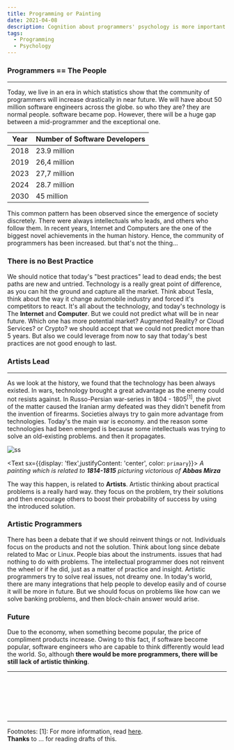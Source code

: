 ```yaml
---
title: Programming or Painting
date: 2021-04-08
description: Cognition about programmers' psychology is more important in our era. As this community grow and reach to it's highest point, it's interesting to study them.
tags:
  - Programming
  - Psychology
---
```


### Programmers == The People
---

Today, we live in an era in which statistics show that the community of programmers will increase drastically in near future. We will have about 50 million software engineers
across the globe. so who they are? they are normal people. software became pop. However, there will be a huge gap between a mid-programmer and the exceptional one.

| Year   |      Number of Software Developers       |
| ------ | ---------------------------------------- |
| 2018   |   23.9 million                           |
| 2019   |   26,4 million                           |
| 2023   |   27,7 million                           |
| 2024   |   28.7 million                           |
| 2030   |     45 million                           |


This common pattern has been observed since the emergence of society discretely. There were always intellectuals who leads, and others who follow them. In recent years,
Internet and Computers are the one of the biggest novel achievements in the human history. Hence, the community of programmers has been increased. but that's not the thing...

### There is no Best Practice
We should notice that today's "best practices" lead to dead ends; the best paths are new and untried. Technology is a really great point of difference, as you can
hit the ground and capture all the market. Think about Tesla, think about the way it change automobile industry and forced it's competitors to react. It's all about the
technology, and today's technology is The <b>Internet</b> and <b>Computer</b>. But we could not predict what will be in near future. Which one has more potential market?
Augmented Reality? or Cloud Services? or Crypto? we should accept that we could not predict more than 5 years. But also we could leverage from now to say that today's
best practices are not good enough to last.

### Artists Lead
---
As we look at the history, we found that the technology has been always existed. In wars, technology brought a great advantage as the enemy could not resists against.
In Russo-Persian war-series in 1804 - 1805<sup>[1]</sup>, the pivot of the matter caused the Iranian army defeated was they didn't benefit from the invention of firearms.
Societies always try to gain more advantage from technologies. Today's the main war is economy. and the reason some technologies had been emerged is
because some intellectuals was trying to solve an old-existing problems. and then it propagates.


![ss](./Battle_Between_Persians_and_Russians_-_State_Hermitage_Museum.jpeg)

<Text sx={{display: 'flex',justifyContent: 'center', color: `primary`}}><i> A painting which is related to <b>1814-1815</b> picturing victorious of <b>Abbas Mirza</b> </i></Text>

The way this happen, is related to <b>Artists</b>. Artistic thinking about practical problems is a really hard way. they focus on the problem, try their solutions and then
encourage others to boost their probability of success by using the introduced solution.

### Artistic Programmers
There has been a debate that if we should reinvent things or not. Individuals focus on the products and not
the solution. Think about long since debate related to Mac or Linux. People bias about the instruments.
issues that had nothing to do with problems. The intellectual programmer does not reinvent the wheel or if he did, just as a matter of practice and insight.
Artistic programmers try to solve real issues, not dreamy one. In today's world, there are many integrations that help people to develop easily and of course it
will be more in future. But we should focus on problems like how can we solve banking problems, and then block-chain answer would arise.

### Future
Due to the economy, when something become popular, the price of compliment products increase. Owing to this fact, if software become popular, software engineers who
are capable to think differently would lead the world. So, although <b> there would be more programmers, there will be still lack of artistic thinking</b>.

---


  <TwitterButton link="https://shirani.me/programming-or-painting"/>
  <LinkedinButton link="https://shirani.me/programming-or-painting"/>

<br/>
<br/>
<br/>
<br/>
<br/>
<hr/>

<Text> Footnotes:
</Text>
<Text>
[1]: For more information, read <a href="https://en.wikipedia.org/wiki/Russo-Persian_War_(1804%E2%80%931813)" target="_blank">here</a>.
</Text>
<br/>
<Text>
<b>Thanks</b> to ... for reading drafts of this.
</Text>